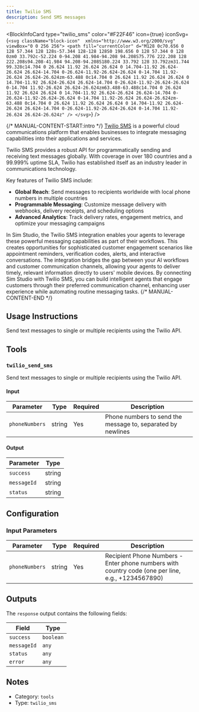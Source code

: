```yaml
---
title: Twilio SMS
description: Send SMS messages
---
```



<BlockInfoCard 
  type="twilio_sms"
  color="#F22F46"
  icon={true}
  iconSvg={`<svg className="block-icon"  xmlns="http://www.w3.org/2000/svg" viewBox="0 0 256 256">
      <path
        fill="currentColor"
        d="M128 0c70.656 0 128 57.344 128 128s-57.344 128-128 128S0 198.656 0 128 57.344 0 128 0zm0 33.792c-52.224 0-94.208 41.984-94.208 94.208S75.776 222.208 128 222.208s94.208-41.984 94.208-94.208S180.224 33.792 128 33.792zm31.744 99.328c14.704 0 26.624 11.92 26.624 26.624 0 14.704-11.92 26.624-26.624 26.624-14.704 0-26.624-11.92-26.624-26.624 0-14.704 11.92-26.624 26.624-26.624zm-63.488 0c14.704 0 26.624 11.92 26.624 26.624 0 14.704-11.92 26.624-26.624 26.624-14.704 0-26.624-11.92-26.624-26.624 0-14.704 11.92-26.624 26.624-26.624zm63.488-63.488c14.704 0 26.624 11.92 26.624 26.624 0 14.704-11.92 26.624-26.624 26.624-14.704 0-26.624-11.92-26.624-26.624 0-14.704 11.92-26.624 26.624-26.624zm-63.488 0c14.704 0 26.624 11.92 26.624 26.624 0 14.704-11.92 26.624-26.624 26.624-14.704 0-26.624-11.92-26.624-26.624 0-14.704 11.92-26.624 26.624-26.624z"
      />
    </svg>`}
/>

{/* MANUAL-CONTENT-START:intro */}
[Twilio SMS](https://www.twilio.com/en-us/sms) is a powerful cloud communications platform that enables businesses to integrate messaging capabilities into their applications and services.

Twilio SMS provides a robust API for programmatically sending and receiving text messages globally. With coverage in over 180 countries and a 99.999% uptime SLA, Twilio has established itself as an industry leader in communications technology.

Key features of Twilio SMS include:

- **Global Reach**: Send messages to recipients worldwide with local phone numbers in multiple countries
- **Programmable Messaging**: Customize message delivery with webhooks, delivery receipts, and scheduling options
- **Advanced Analytics**: Track delivery rates, engagement metrics, and optimize your messaging campaigns

In Sim Studio, the Twilio SMS integration enables your agents to leverage these powerful messaging capabilities as part of their workflows. This creates opportunities for sophisticated customer engagement scenarios like appointment reminders, verification codes, alerts, and interactive conversations. The integration bridges the gap between your AI workflows and customer communication channels, allowing your agents to deliver timely, relevant information directly to users' mobile devices. By connecting Sim Studio with Twilio SMS, you can build intelligent agents that engage customers through their preferred communication channel, enhancing user experience while automating routine messaging tasks.
{/* MANUAL-CONTENT-END */}


## Usage Instructions

Send text messages to single or multiple recipients using the Twilio API.



## Tools

### `twilio_send_sms`

Send text messages to single or multiple recipients using the Twilio API.

#### Input

| Parameter | Type | Required | Description |
| --------- | ---- | -------- | ----------- |
| `phoneNumbers` | string | Yes | Phone numbers to send the message to, separated by newlines |

#### Output

| Parameter | Type |
| --------- | ---- |
| `success` | string |
| `messageId` | string |
| `status` | string |



## Configuration

### Input Parameters

| Parameter | Type | Required | Description | 
| --------- | ---- | -------- | ----------- | 
| `phoneNumbers` | string | Yes | Recipient Phone Numbers - Enter phone numbers with country code (one per line, e.g., +1234567890) |



## Outputs

The `response` output contains the following fields:

| Field | Type |
| ----- | ---- |
| `success` | `boolean` |
| `messageId` | `any` |
| `status` | `any` |
| `error` | `any` |


## Notes

- Category: `tools`
- Type: `twilio_sms`
